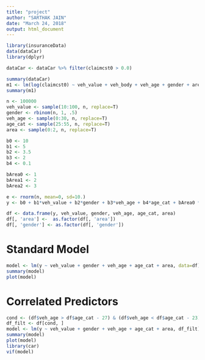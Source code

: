```yaml
---
title: "project"
author: "SARTHAK JAIN"
date: "March 24, 2018"
output: html_document
---
```



```r
library(insuranceData)
data(dataCar)
library(dplyr)

dataCar <- dataCar %>% filter(claimcst0 > 0.0)
```

```r
summary(dataCar)
m1 <- lm(log(claimcst0) ~ veh_value + veh_body + veh_age + gender + area + agecat, data=dataCar)
summary(m1)
```


```r
n <- 100000
veh_value <- sample(10:100, n, replace=T)
gender <- rbinom(n, 1, .5)
veh_age <- sample(0:30, n, replace=T)
age_cat <- sample(25:55, n, replace=T)
area <- sample(0:2, n, replace=T)

b0 <- 10
b1 <- 5
b2 <- 3.5
b3 <- 2
b4 <- 0.1

bArea0 <- 1
bArea1 <- 2
bArea2 <- 3

e <- rnorm(n, mean=0, sd=10.)
y <- b0 + b1*veh_value + b2*gender + b3*veh_age + b4*age_cat + bArea0 * (area == 0) + bArea1 * (area == 1) + bArea2 * (area == 2) + e

df <- data.frame(y, veh_value, gender, veh_age, age_cat, area)
df[, 'area'] <-  as.factor(df[, 'area'])
df[, 'gender'] <- as.factor(df[, 'gender'])
```


Standard Model
==============
```r
model <- lm(y ~ veh_value + gender + veh_age + age_cat + area, data=df)
summary(model)
plot(model)
```

Correlated Predictors
=====================
```r
cond <- (df$veh_age > df$age_cat - 27) & (df$veh_age < df$age_cat - 23)
df_filt <- df[cond, ]
model <- lm(y ~ veh_value + gender + veh_age + age_cat + area, df_filt)
summary(model)
plot(model)
library(car)
vif(model)
```














